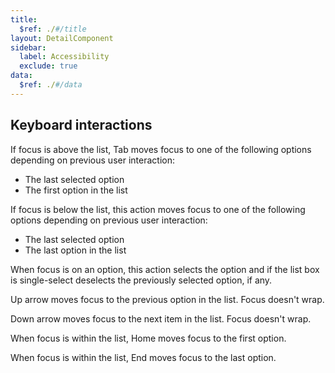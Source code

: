 ```yaml
---
title:
  $ref: ./#/title
layout: DetailComponent
sidebar:
  label: Accessibility
  exclude: true
data:
  $ref: ./#/data
---
```


## Keyboard interactions

<KeyboardControls>
<KeyboardControl keyOrCombos="Tab">

If focus is above the list, Tab moves focus to one of the following options depending on previous user interaction:

- The last selected option
- The first option in the list

</KeyboardControl>
<KeyboardControl keyOrCombos="Shift + Tab">

If focus is below the list, this action moves focus to one of the following options depending on previous user interaction:

- The last selected option
- The last option in the list

</KeyboardControl>
<KeyboardControl keyOrCombos="Space / Enter">

When focus is on an option, this action selects the option and if the list box is single-select deselects the previously selected option, if any.

</KeyboardControl>
<KeyboardControl keyOrCombos="Up arrow">

Up arrow moves focus to the previous option in the list. Focus doesn't wrap.

</KeyboardControl>
<KeyboardControl keyOrCombos="Down arrow">

Down arrow moves focus to the next item in the list. Focus doesn't wrap.

</KeyboardControl>
<KeyboardControl keyOrCombos="Home">

When focus is within the list, Home moves focus to the first option.

</KeyboardControl>
<KeyboardControl keyOrCombos="End">

When focus is within the list, End moves focus to the last option.

</KeyboardControl>
</KeyboardControls>
